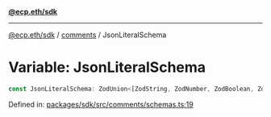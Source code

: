 [**@ecp.eth/sdk**](../../index.mdx)

***

[@ecp.eth/sdk](/sdk-reference/index.mdx) / [comments](/sdk-reference/comments/index.mdx) / JsonLiteralSchema

# Variable: JsonLiteralSchema

```ts
const JsonLiteralSchema: ZodUnion<[ZodString, ZodNumber, ZodBoolean, ZodNull]>;
```

Defined in: [packages/sdk/src/comments/schemas.ts:19](https://github.com/ecp-eth/comments-monorepo/blob/main/packages/sdk/src/comments/schemas.ts#L19)
